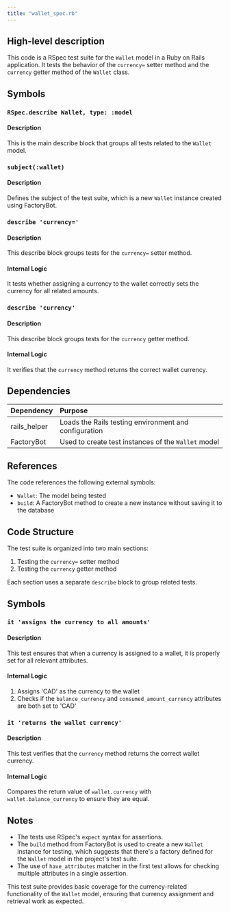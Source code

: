 ```yaml
---
title: "wallet_spec.rb"
---
```


## High-level description
This code is a RSpec test suite for the `Wallet` model in a Ruby on Rails application. It tests the behavior of the `currency=` setter method and the `currency` getter method of the `Wallet` class.

## Symbols

### `RSpec.describe Wallet, type: :model`
#### Description
This is the main describe block that groups all tests related to the `Wallet` model.

### `subject(:wallet)`
#### Description
Defines the subject of the test suite, which is a new `Wallet` instance created using FactoryBot.

### `describe 'currency='`
#### Description
This describe block groups tests for the `currency=` setter method.

#### Internal Logic
It tests whether assigning a currency to the wallet correctly sets the currency for all related amounts.

### `describe 'currency'`
#### Description
This describe block groups tests for the `currency` getter method.

#### Internal Logic
It verifies that the `currency` method returns the correct wallet currency.

## Dependencies
| Dependency | Purpose |
|:-----------|:--------|
| rails_helper | Loads the Rails testing environment and configuration |
| FactoryBot | Used to create test instances of the `Wallet` model |

## References
The code references the following external symbols:
- `Wallet`: The model being tested
- `build`: A FactoryBot method to create a new instance without saving it to the database

## Code Structure
The test suite is organized into two main sections:
1. Testing the `currency=` setter method
2. Testing the `currency` getter method

Each section uses a separate `describe` block to group related tests.

## Symbols

### `it 'assigns the currency to all amounts'`
#### Description
This test ensures that when a currency is assigned to a wallet, it is properly set for all relevant attributes.

#### Internal Logic
1. Assigns 'CAD' as the currency to the wallet
2. Checks if the `balance_currency` and `consumed_amount_currency` attributes are both set to 'CAD'

### `it 'returns the wallet currency'`
#### Description
This test verifies that the `currency` method returns the correct wallet currency.

#### Internal Logic
Compares the return value of `wallet.currency` with `wallet.balance_currency` to ensure they are equal.

## Notes
- The tests use RSpec's `expect` syntax for assertions.
- The `build` method from FactoryBot is used to create a new `Wallet` instance for testing, which suggests that there's a factory defined for the `Wallet` model in the project's test suite.
- The use of `have_attributes` matcher in the first test allows for checking multiple attributes in a single assertion.

This test suite provides basic coverage for the currency-related functionality of the `Wallet` model, ensuring that currency assignment and retrieval work as expected.